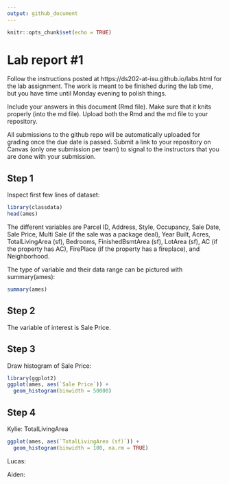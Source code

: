 ```yaml
---
output: github_document
---
```


<!-- README.md is generated from README.Rmd. Please edit the README.Rmd file -->


```r
knitr::opts_chunk$set(echo = TRUE)
```

# Lab report #1

Follow the instructions posted at https://ds202-at-isu.github.io/labs.html for the lab assignment. The work is meant to be finished during the lab time, but you have time until Monday evening to polish things.

Include your answers in this document (Rmd file). Make sure that it knits properly (into the md file). Upload both the Rmd and the md file to your repository.  

All submissions to the github repo will be automatically uploaded for grading once the due date is passed.
Submit a link to your repository on Canvas (only one submission per team) to signal to the instructors that you are done with your submission.

## Step 1

Inspect first few lines of dataset:

```r
library(classdata)
head(ames)
```
The different variables are Parcel ID, Address, Style, Occupancy, Sale Date, Sale Price, Multi Sale (if the sale was a package deal), Year Built, Acres, TotalLivingArea (sf), Bedrooms, FinishedBsmtArea (sf), LotArea (sf), AC (if the property has AC), FirePlace (if the property has a fireplace), and Neighborhood.

The type of variable and their data range can be pictured with summary(ames):
```r
summary(ames)
```

## Step 2

The variable of interest is Sale Price.

## Step 3

Draw histogram of Sale Price:
```r
library(ggplot2)
ggplot(ames, aes(`Sale Price`)) +
  geom_histogram(binwidth = 50000)
```

## Step 4


Kylie: TotalLivingArea

```r
ggplot(ames, aes(`TotalLivingArea (sf)`)) +
  geom_histogram(binwidth = 100, na.rm = TRUE)
```

Lucas:

Aiden:
